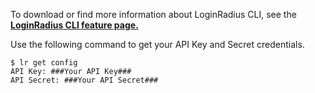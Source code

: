 To download or find more information about LoginRadius CLI, see the **<a href="https://www.loginradius.com/open-source/cli/" target="_blank">LoginRadius CLI feature page.</a>**

Use the following command to get your API Key and Secret credentials.

```shell
$ lr get config
API Key: ###Your API Key###
API Secret: ###Your API Secret###
```
